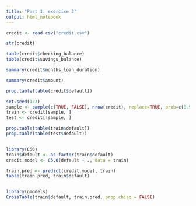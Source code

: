 ```yaml
---
title: "Part 1: exercise 3"
output: html_notebook
---
```


```r
credit <- read.csv("credit.csv")

str(credit)

table(credit$checking_balance)
table(credit$savings_balance)

summary(credit$months_loan_duration)

summary(credit$amount)

prop.table(table(credit$default))

set.seed(123)
sample <- sample(c(TRUE, FALSE), nrow(credit), replace=TRUE, prob=c(0.9, 0.1))
train <- credit[sample, ]
test <- credit[!sample, ]

prop.table(table(train$default))
prop.table(table(test$default))


library(C50)
train$default <- as.factor(train$default)
credit.model <- C5.0(default ~ ., data = train)

train.pred <- predict(credit.model, train)
table(train.pred, train$default)


library(gmodels)
CrossTable(train$default, train.pred, prop.chisq = FALSE)
```

